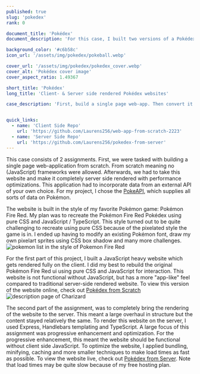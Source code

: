 ```yaml
---
published: true
slug: 'pokedex'
rank: 0

document_title: 'Pokédex'
document_description: 'For this case, I built two versions of a Pokédex website. A single page web application and a server side, progressively enhanced website.'

background_color: '#c6b58c'
icon_url: '/assets/img/pokedex/pokeball.webp'

cover_url: '/assets/img/pokedex/pokedex_cover.webp'
cover_alt: 'Pokédex cover image'
cover_aspect_ratio: 1.49367

short_title: 'Pokédex'
long_title: 'Client- & Server side rendered Pokédex websites'

case_description: 'First, build a single page web-app. Then convert it to a progressively enhanced server side rendered web-app.'


quick_links:
  - name: 'Client Side Repo'
    url: 'https://github.com/Laurens256/web-app-from-scratch-2223'
  - name: 'Server Side Repo'
    url: 'https://github.com/Laurens256/pokedex-from-server'
---
```


This case consists of 2 assignments. First, we were tasked with building a single page web-application from scratch. From scratch meaning no (JavaScript) frameworks were allowed. Afterwards, we had to take this website and make it completely server side rendered with performance optimizations. This application had to incorporate data from an external API of your own choice. For my project, I chose the [PokeAPI](https://pokeapi.co/), which supplies all sorts of data on Pokémon.

The website is built in the style of my favorite Pokémon game: Pokémon Fire Red. My plan was to recreate the Pokémon Fire Red Pokédex using pure CSS and JavaScript / TypeScript. This style turned out to be quite challenging to recreate using pure CSS because of the pixelated style the game is in. I ended up having to modify an existing Pokémon font, draw my own pixelart sprites using CSS box shadow and many more challenges.
![pokemon list in the style of Pokemon Fire Red](/assets/img/pokedex/pokemon_list.webp)

For the first part of this project, I built a JavaScript heavy website which gets rendered fully on the client. I did my best to rebuild the original Pokémon Fire Red ui using pure CSS and JavaScript for interaction. This website is not functional without JavaScript, but has a more "app-like" feel compared to traditional server-side rendered website. To view this version of the website online, check out [Pokédex from Scratch](https://pokedex-from-scratch.vercel.app/)
![description page of Charizard](/assets/img/pokedex/charizard_description.webp)

The second part of the assignment, was to completely bring the rendering of the website to the server. This meant a large overhaul in structure but the content stayed relatively the same. To render this website on the server, I used Express, Handlebars templating and TypeScript. A large focus of this assignment was progressive enhancement and optimization. For the progressive enhancement, this meant the website should be functional without client side JavaScript. To optimize the website, I applied bundling, minifying, caching and more smaller techniques to make load times as fast as possible. To view the website live, check out [Pokédex from Server](https://pokedex-from-server.onrender.com). Note that load times may be quite slow because of my free hosting plan.
